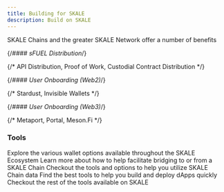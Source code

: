 ```yaml
---
title: Building for SKALE
description: Build on SKALE
---
```


SKALE Chains and the greater SKALE Network offer a number of benefits 

{/*#### sFUEL Distribution*/}

{/* API Distribution, Proof of Work, Custodial Contract Distribution */}

{/*#### User Onboarding (Web2)*/}

{/* Stardust, Invisible Wallets */}

{/*#### User Onboarding (Web3)*/}

{/* Metaport, Portal, Meson.Fi */}

### Tools
<CardGrid>
	<a style="text-decoration: none;" href="/tools/wallets">
		<Card title="Wallets">
			Explore the various wallet options available throughout the SKALE Ecosystem
		</Card>
	</a>
	<a style="text-decoration: none;" href="/tools/bridges">
		<Card title="Bridging">
			Learn more about how to help facilitate bridging to or from a SKALE Chain
		</Card>
	</a>
	<a style="text-decoration: none;" href="/tools/data">
		<Card title="Data & Indexers">
			Checkout the tools and options to help you utilize SKALE Chain data
		</Card>
	</a>
	<a style="text-decoration: none;" href="/tools/libraries">
		<Card title="Developer Tools">
			Find the best tools to help you build and deploy dApps quickly
		</Card>
	</a>
</CardGrid>
<br />
<a style="text-decoration: none;" href="/tools">
	<Card title="Explore More Tools">
		Checkout the rest of the tools available on SKALE
	</Card>
</a>
